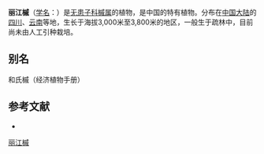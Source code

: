 {{Speciesbox
| name = 丽江槭
| status = 
| status_system = 
| image =
| genus = Acer
| species = forrestii
| authority = Diels
}}

'''丽江槭'''（[[学名|学名]]：{{lang|la|''Acer forrestii''}}）是[[无患子科|无患子科]][[槭属|槭属]]的植物，是中国的特有植物。分布在[[中国大陆|中国大陆]]的[[四川|四川]]、[[云南|云南]]等地，生长于海拔3,000米至3,800米的地区，一般生于疏林中，目前尚未由人工引种栽培。

== 别名 ==
和氏槭（经济植物手册）

== 参考文献 ==
<div class="references-small">
* {{cite web| url =http://www.bioinfo.cn/db05/KmzwSpecies.php?action=view&id=823| title =丽江槭| work =《中国高等植物数据库全库》| publisher =中国科学院微生物研究所| author =昆明植物研究所| accessdate =2009-02-21| deadurl =yes| archiveurl =https://web.archive.org/web/20160305025406/http://www.bioinfo.cn/db05/KmzwSpecies.php?action=view&id=823| archivedate =2016-03-05}}
</div>
{{Taxonbar|from=Q6856471}}

[[Category:枫属|丽江槭]]


{{植物小作品}}